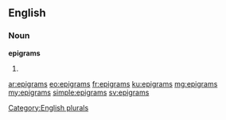 ==English==

===Noun===
'''epigrams'''

# {{plural of|epigram}}

[[Category:English plurals]]

[[ar:epigrams]]
[[eo:epigrams]]
[[fr:epigrams]]
[[ku:epigrams]]
[[mg:epigrams]]
[[my:epigrams]]
[[simple:epigrams]]
[[sv:epigrams]]